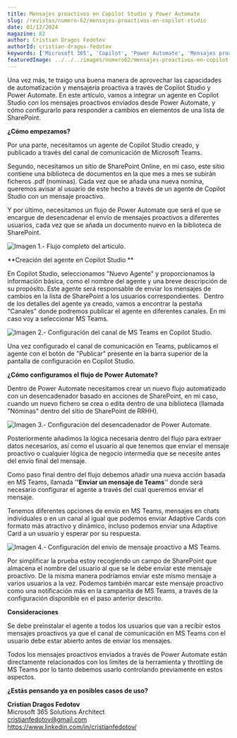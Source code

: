 ---
title: Mensajes proactivos en Copilot Studio y Power Automate
slug: /revistas/numero-62/mensajes-proactivos-en-copilot-studio
date: 01/12/2024
magazine: 62
author: Cristian Dragos Fedotov
authorId: cristian-dragos-fedotov
keywords: ['Microsoft 365', 'Copilot', 'Power Automate', 'Mensajes proactivos']
featuredImage: ../../../images/numero62/mensajes-proactivos-en-copilot-studio/image1.png
---


Una vez más, te traigo una buena manera de aprovechar las capacidades de
automatización y mensajería proactiva a través de Copilot Studio y Power
Automate. En este artículo, vamos a integrar un agente en Copilot Studio
con los mensajes proactivos enviados desde Power Automate, y cómo
configurarlo para responder a cambios en elementos de una lista de
SharePoint.

**¿Cómo empezamos?**

Por una parte, necesitamos un agente de Copilot Studio creado, y
publicado a través del canal de comunicación de Microsoft Teams.

Segundo, necesitamos un sitio de SharePoint Online, en mi caso, este
sitio contiene una biblioteca de documentos en la que mes a mes se
subirán ficheros .pdf (nominas). Cada vez que se añada una nueva nomina,
queremos avisar al usuario de este hecho a través de un agente de
Copilot Studio con un mensaje proactivo.

Y por último, necesitamos un flujo de Power Automate que será el que se
encargue de desencadenar el envío de mensajes proactivos a diferentes
usuarios, cada vez que se añada un documento nuevo en la biblioteca de
SharePoint.

![Imagen 1.- Flujo completo del artículo.](../../../images/numero62/mensajes-proactivos-en-copilot-studio/image1.png)



**Creación del agente en Copilot Studio **

En Copilot Studio, seleccionamos "Nuevo Agente" y proporcionamos la
información básica, como el nombre del agente y una breve descripción de
su propósito. Este agente será responsable de enviar los mensajes de
cambios en la lista de SharePoint a los usuarios correspondientes. 
Dentro de los detalles del agente ya creado, vamos a encontrar la
pestaña "Canales" donde podremos publicar el agente en diferentes
canales. En mi caso voy a seleccionar MS Teams.

![Imagen 2.- Configuración del canal de MS Teams en Copilot Studio.](../../../images/numero62/mensajes-proactivos-en-copilot-studio/image2.png)



Una vez configurado el canal de comunicación en Teams, publicamos el
agente con el botón de "Publicar" presente en la barra superior de la
pantalla de configuración en Copilot Studio.

**¿Cómo configuramos el flujo de Power Automate?**

Dentro de Power Automate necesitamos crear un nuevo flujo automatizado
con un desencadenador basado en acciones de SharePoint, en mi caso,
cuando un nuevo fichero se crea o edita dentro de una biblioteca
(llamada "Nóminas" dentro del sitio de SharePoint de RRHH).

![Imagen 3.- Configuración del desencadenador de Power Automate.](../../../images/numero62/mensajes-proactivos-en-copilot-studio/image3.png)



Posteriormente añadimos la lógica necesaria dentro del flujo para
extraer datos necesarios, así como el usuario al que tenemos que enviar
el mensaje proactivo o cualquier lógica de negocio intermedia que se
necesite antes del envío final del mensaje.

Como paso final dentro del flujo debemos añadir una nueva acción basada
en MS Teams, llamada '**'Enviar un mensaje de Teams**'' donde será
necesario configurar el agente a través del cual queremos enviar el
mensaje.

Tenemos diferentes opciones de envío en MS Teams, mensajes en chats
individuales o en un canal al igual que podemos enviar Adaptive Cards
con formato más atractivo y dinámico, incluso podemos enviar una
Adaptive Card a un usuario y esperar por su respuesta.

![Imagen 4.- Configuración del envío de mensaje proactivo a MS Teams.](../../../images/numero62/mensajes-proactivos-en-copilot-studio/image4.png)



Por simplificar la prueba estoy recogiendo un campo de SharePoint que
almacena el nombre del usuario al que se le debe enviar este mensaje
proactivo. De la misma manera podríamos enviar este mismo mensaje a
varios usuarios a la vez. Podemos también marcar este mensaje proactivo
como una notificación más en la campanita de MS Teams, a través de la
configuración disponible en el paso anterior descrito.

**Consideraciones**

Se debe preinstalar el agente a todos los usuarios que van a recibir
estos mensajes proactivos ya que el canal de comunicación en MS Teams
con el usuario debe estar abierto antes de enviar los mensajes.

Todos los mensajes proactivos enviados a través de Power Automate están
directamente relacionados con los límites de la herramienta y throttling
de MS Teams por lo tanto debemos usarlo controlando previamente en estos
aspectos.

**¿Estás pensando ya en posibles casos de uso?**

**Cristian Dragos Fedotov** <br />
Microsoft 365 Solutions Architect <br />
cristianfedotov@gmail.com <br />
https://www.linkedin.com/in/cristianfedotov/ <br />
